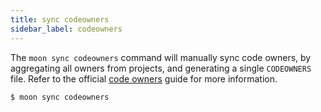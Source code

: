 ```yaml
---
title: sync codeowners
sidebar_label: codeowners
---
```


The `moon sync codeowners` command will manually sync code owners, by aggregating all owners from
projects, and generating a single `CODEOWNERS` file. Refer to the official
[code owners](../../guides/codeowners) guide for more information.

```shell
$ moon sync codeowners
```
